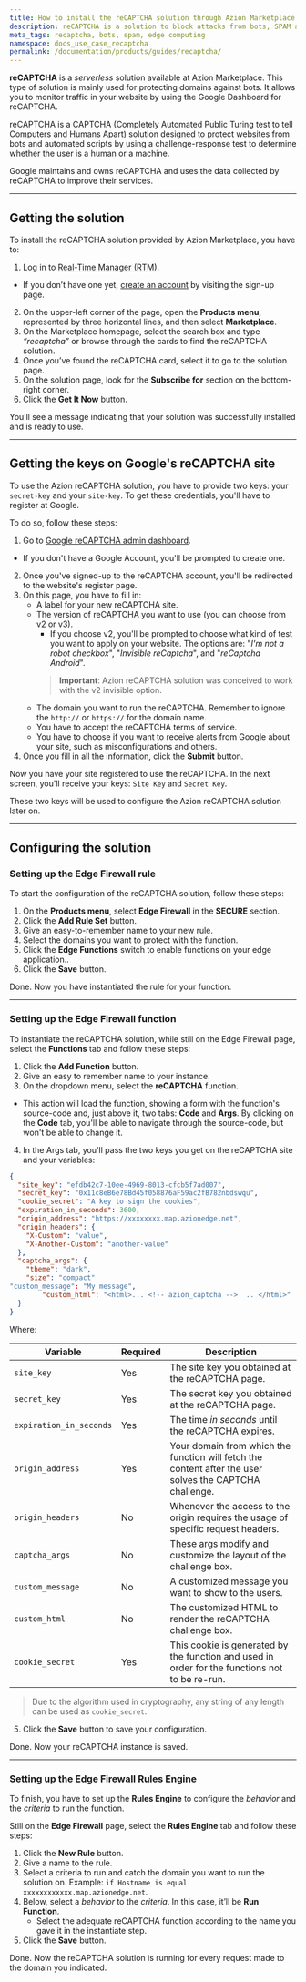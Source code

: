 ```yaml
---
title: How to install the reCAPTCHA solution through Azion Marketplace
description: reCAPTCHA is a solution to block attacks from bots, SPAM and others.
meta_tags: recaptcha, bots, spam, edge computing
namespace: docs_use_case_recaptcha
permalink: /documentation/products/guides/recaptcha/
---
```


**reCAPTCHA** is a *serverless* solution available at Azion Marketplace. This type of solution is mainly used for protecting domains against bots. It allows you to monitor traffic in your website by using the Google Dashboard for reCAPTCHA.

reCAPTCHA is a CAPTCHA (Completely Automated Public Turing test to tell Computers and Humans Apart) solution designed to protect websites from bots and automated scripts by using a challenge-response test to determine whether the user is a human or a machine.

Google maintains and owns reCAPTCHA and uses the data collected by reCAPTCHA to improve their services.

---

## Getting the solution

To install the reCAPTCHA solution provided by Azion Marketplace, you have to:

1. Log in to [Real-Time Manager (RTM)](https://manager.azion.com/).
- If you don’t have one yet, [create an account](https://manager.azion.com/signup/) by visiting the sign-up page.
2. On the upper-left corner of the page, open the **Products menu**, represented by three horizontal lines, and then select **Marketplace**.
3. On the Marketplace homepage, select the search box and type *“recaptcha”* or browse through the cards to find the reCAPTCHA solution.
4. Once you’ve found the reCAPTCHA card, select it to go to the solution page.
5. On the solution page, look for the **Subscribe for** section on the bottom-right corner.
6. Click the **Get It Now** button.

You’ll see a message indicating that your solution was successfully installed and is ready to use.

---

## Getting the keys on Google's reCAPTCHA site

To use the Azion reCAPTCHA solution, you have to provide two keys: your `secret-key` and your `site-key`. To get these credentials, you'll have to register at Google. 

To do so, follow these steps:

1. Go to [Google reCAPTCHA admin dashboard](https://developers.google.com/recaptcha).
 - If you don't have a Google Account, you'll be prompted to create one.
2. Once you've signed-up to the reCAPTCHA account, you'll be redirected to the website's register page.
3. On this page, you have to fill in:
    - A label for your new reCAPTCHA site.
    - The version of reCAPTCHA you want to use (you can choose from v2 or v3).
        - If you choose v2, you'll be prompted to choose what kind of test you want to apply on your website. The options are: "*I'm not a robot checkbox*", "*Invisible reCaptcha*", and "*reCaptcha Android*".
        > **Important**: Azion reCAPTCHA solution was conceived to work with the v2 invisible option.
    - The domain you want to run the reCAPTCHA. Remember to ignore the `http://` or `https://` for the domain name.
    - You have to accept the reCAPTCHA terms of service.
    - You have to choose if you want to receive alerts from Google about your site, such as misconfigurations and others.
4. Once you fill in all the information, click the **Submit** button.

Now you have your site registered to use the reCAPTCHA. In the next screen, you'll receive your keys: `Site Key` and `Secret Key`.

These two keys will be used to configure the Azion reCAPTCHA solution later on.

---

## Configuring the solution

### Setting up the Edge Firewall rule

To start the configuration of the reCAPTCHA solution, follow these steps:

1. On the **Products menu**, select **Edge Firewall** in the **SECURE** section.
2. Click the **Add Rule Set** button.
3. Give an easy-to-remember name to your new rule.
3. Select the domains you want to protect with the function.
4. Click the **Edge Functions** switch to enable functions on your edge application..
5. Click the **Save** button.

Done. Now you have instantiated the rule for your function.

---

### Setting up the Edge Firewall function

To instantiate the reCAPTCHA solution, while still on the Edge Firewall page, select the **Functions** tab and follow these steps:

1. Click the **Add Function** button.
2. Give an easy to remember name to your instance.
3. On the dropdown menu, select the **reCAPTCHA** function.
- This action will load the function, showing a form with the function's source-code and, just above it, two tabs: **Code** and **Args**. By clicking on the **Code** tab, you'll be able to navigate through the source-code, but won't be able to change it.
4. In the Args tab, you'll pass the two keys you get on the reCAPTCHA site and your variables:

```json
{
  "site_key": "efdb42c7-10ee-4969-8013-cfcb5f7ad007",
  "secret_key": "0x11c8eB6e78Bd45f058876aF59ac2fB782nbdswqu",
  "cookie_secret": "A key to sign the cookies",
  "expiration_in_seconds": 3600,
  "origin_address": "https://xxxxxxxx.map.azionedge.net",
  "origin_headers": {
	"X-Custom": "value",
	"X-Another-Custom": "another-value"
  },
  "captcha_args": {
	"theme": "dark",
	"size": "compact"
"custom_message": "My message",
    	"custom_html": "<html>... <!-- azion_captcha -->  .. </html>"
  }
}

```

Where:

| Variable | Required | Description |
| ---- | ----- | ----- |
| `site_key` | Yes | The site key you obtained at the reCAPTCHA page. |
| `secret_key` | Yes | The secret key you obtained at the reCAPTCHA page. |
| `expiration_in_seconds` | Yes | The time *in seconds* until the reCAPTCHA expires. |
| `origin_address` | Yes | Your domain from which the function will fetch the content after the user solves the CAPTCHA challenge. |
| `origin_headers` | No | Whenever the access to the origin requires the usage of specific request headers. |
| `captcha_args` | No | These args modify and customize the layout of the challenge box. |
| `custom_message` | No | A customized message you want to show to the users. |
| `custom_html` | No | The customized HTML to render the reCAPTCHA challenge box. |
| `cookie_secret` | Yes | This cookie is generated by the function and used in order for the functions not to be re-run. |

> Due to the algorithm used in cryptography, any string of any length can be used as `cookie_secret`. 

5. Click the **Save** button to save your configuration.

Done. Now your reCAPTCHA instance is saved.

---

### Setting up the Edge Firewall Rules Engine

To finish, you have to set up the **Rules Engine** to configure the *behavior* and the *criteria* to run the function.

Still on the **Edge Firewall** page, select the **Rules Engine** tab and follow these steps:

1. Click the **New Rule** button.
2. Give a name to the rule.
3. Select a criteria to run and catch the domain you want to run the solution on. Example: `if Hostname is equal xxxxxxxxxxxx.map.azionedge.net`.
4. Below, select a *behavior* to the *criteria*. In this case, it’ll be **Run Function**. 
    - Select the adequate reCAPTCHA function according to the name you gave it in the instantiate step.
5. Click the **Save** button.

Done. Now the reCAPTCHA solution is running for every request made to the domain you indicated.

